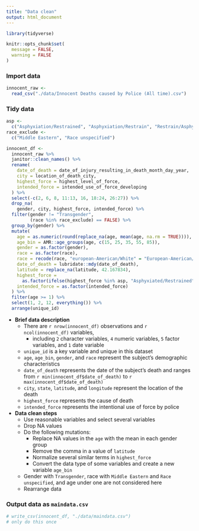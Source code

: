```yaml
---
title: "Data clean"
output: html_document
---
```


```r
library(tidyverse)

knitr::opts_chunk$set(
  message = FALSE,
  warning = FALSE
)
```

### Import data
```r
innocent_raw <- 
  read_csv("./data/Innocent Deaths caused by Police (All time).csv")
```

### Tidy data
```r
asp <- 
  c("Asphyxiation/Restrained", "Asphyxiation/Restrain", "Restrain/Asphyxiation")
race_exclude <- 
  c("Middle Eastern", "Race unspecified")

innocent_df <- 
  innocent_raw %>% 
  janitor::clean_names() %>% 
  rename(
    date_of_death = date_of_injury_resulting_in_death_month_day_year,
    city = location_of_death_city,
    highest_force = highest_level_of_force,
    intended_force = intended_use_of_force_developing
  ) %>% 
  select(-c(2, 6, 8, 11:13, 16, 18:24, 26:27)) %>% 
  drop_na(
    gender, city, highest_force, intended_force) %>% 
  filter(gender != "Transgender", 
         (race %in% race_exclude) == FALSE) %>% 
  group_by(gender) %>% 
  mutate(
    age = as.numeric(round(replace_na(age, mean(age, na.rm = TRUE)))),
    age_bin = AMR::age_groups(age, c(15, 25, 35, 55, 85)),
    gender = as.factor(gender),
    race = as.factor(race),
    race = recode(race, "european-American/White" = "European-American/White"),
    date_of_death = lubridate::mdy(date_of_death),
    latitude = replace_na(latitude, 42.167834),
    highest_force = 
      as.factor(ifelse(highest_force %in% asp, "Asphyxiated/Restrained", highest_force)),
    intended_force = as.factor(intended_force)
  ) %>% 
  filter(age >= 1) %>% 
  select(1, 2, 12, everything()) %>% 
  arrange(unique_id)
```
+ **Brief data description**   
  + There are ``r nrow(innocent_df)`` observations and ``r ncol(innocent_df)`` variables,  
    + including `2` character variables, `4` numeric variables, `5` factor variables, and `1` date variable  
  + `unique_id` is a key variable and unique in this dataset  
  + `age`, `age_bin`, `gender`, and `race` represent the subject's demographic characteristics  
  + `date_of_death` represents the date of the subject's death and ranges from ``r min(innocent_df$date_of_death)`` to ``r max(innocent_df$date_of_death)``  
  + `city`, `state`, `latitude`, and `longitude` represent the location of the death    
  + `highest_force` represents the cause of death  
  + `intended_force` represents the intentional use of force by police

+ **Data clean steps**  
  + Use reasonable variables and select several variables    
  + Drop NA values      
  + Do the following mutations:  
    + Replace NA values in the `age` with the mean in each gender group    
    + Remove the comma in a value of `latitude`   
    + Normalize several similar terms in `highest_force`      
    + Convert the data type of some variables and create a new variable `age_bin`    
  + Gender with `Transgender`, race with `Middle Eastern` and `Race unspecified`, and age under one are not considered here      
  + Rearrange data
  
### Output data as `maindata.csv`
```r
# write_csv(innocent_df, "./data/maindata.csv")
# only do this once
```

